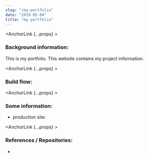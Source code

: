 ```yaml
---
slug: "/my-portfolio"
date: "2019-05-04"
title: "my portfolio"
---
```


<AnchorLink {...props} ><h3>Background information:</h3></AnchorLink>

This is my portfolio.
This website contains my project information.

<AnchorLink {...props} ><h3>Build flow:</h3></AnchorLink>

<ImageLightBox src="/aa0046e8fe670d49100c7281f976c0d9.svg" />

<AnchorLink {...props} ><h3>Some information:</h3></AnchorLink>

- production site: <NewWindowLink href="https://louiscklaw.github.io/" />

<AnchorLink {...props} ><h3>References / Repositories:</h3></AnchorLink>

- <NewWindowLink href="https://github.com/louiscklaw/portfolio-gatsby"/>
